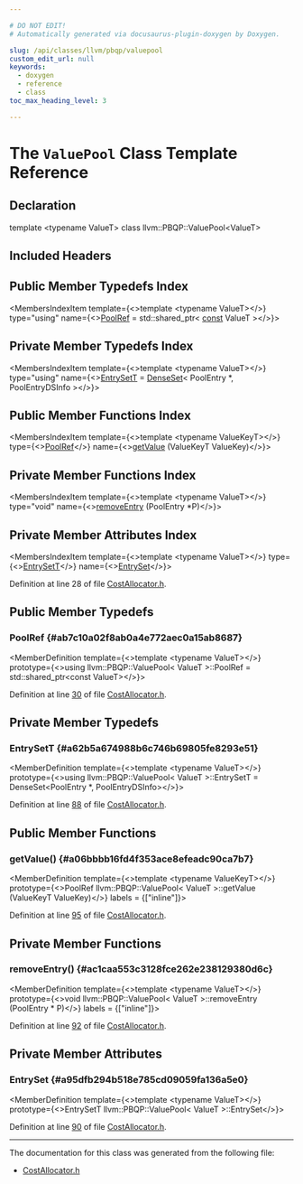 ```yaml
---

# DO NOT EDIT!
# Automatically generated via docusaurus-plugin-doxygen by Doxygen.

slug: /api/classes/llvm/pbqp/valuepool
custom_edit_url: null
keywords:
  - doxygen
  - reference
  - class
toc_max_heading_level: 3

---
```





# The `ValuePool` Class Template Reference

<DoxygenPage pluginConfig={pluginConfig}>



## Declaration

<CodeBlock>template &lt;typename ValueT&gt;
class llvm::PBQP::ValuePool&lt;ValueT&gt;</CodeBlock>

## Included Headers

<IncludesList>
<IncludesListItem
  filePath="llvm/CodeGen/PBQP/CostAllocator.h"
  permalink="/docs/api/files/include/include/llvm/include/llvm/codegen/include/llvm/codegen/pbqp/costallocator-h"
  isLocal="true" />
</IncludesList>

## Public Member Typedefs Index

<MembersIndex>

<MembersIndexItem
  template={<>template &lt;typename ValueT&gt;</>}
  type="using"
  name={<><a href="#ab7c10a02f8ab0a4e772aec0a15ab8687">PoolRef</a> = std::shared&#95;ptr&lt; <a href="/docs/api/files/lib/lib/target/lib/target/aarch64/aarch64promoteconstant-cpp/#a90f8350fecae261c25be85d38b451bff">const</a> ValueT &gt;</>}>
</MembersIndexItem>

</MembersIndex>

## Private Member Typedefs Index

<MembersIndex>

<MembersIndexItem
  template={<>template &lt;typename ValueT&gt;</>}
  type="using"
  name={<><a href="#a62b5a674988b6c746b69805fe8293e51">EntrySetT</a> = <a href="/docs/api/classes/llvm/denseset">DenseSet</a>&lt; PoolEntry &#42;, PoolEntryDSInfo &gt;</>}>
</MembersIndexItem>

</MembersIndex>

## Public Member Functions Index

<MembersIndex>

<MembersIndexItem
  template={<>template &lt;typename ValueKeyT&gt;</>}
  type={<><a href="#ab7c10a02f8ab0a4e772aec0a15ab8687">PoolRef</a></>}
  name={<><a href="#a06bbbb16fd4f353ace8efeadc90ca7b7">getValue</a> (ValueKeyT ValueKey)</>}>
</MembersIndexItem>

</MembersIndex>

## Private Member Functions Index

<MembersIndex>

<MembersIndexItem
  template={<>template &lt;typename ValueT&gt;</>}
  type="void"
  name={<><a href="#ac1caa553c3128fce262e238129380d6c">removeEntry</a> (PoolEntry &#42;P)</>}>
</MembersIndexItem>

</MembersIndex>

## Private Member Attributes Index

<MembersIndex>

<MembersIndexItem
  template={<>template &lt;typename ValueT&gt;</>}
  type={<><a href="/docs/api/classes/llvm/denseset">EntrySetT</a></>}
  name={<><a href="#a95dfb294b518e785cd09059fa136a5e0">EntrySet</a></>}>
</MembersIndexItem>

</MembersIndex>


Definition at line 28 of file <a href="/docs/api/files/include/include/llvm/include/llvm/codegen/include/llvm/codegen/pbqp/costallocator-h">CostAllocator.h</a>.

<SectionDefinition>

## Public Member Typedefs

### PoolRef {#ab7c10a02f8ab0a4e772aec0a15ab8687}

<MemberDefinition
  template={<>template &lt;typename ValueT&gt;</>}
  prototype={<>using llvm::PBQP::ValuePool&lt; ValueT &gt;::PoolRef =  std::shared&#95;ptr&lt;const ValueT&gt;</>}>

Definition at line <a href="/docs/api/files/include/include/llvm/include/llvm/codegen/include/llvm/codegen/pbqp/costallocator-h/#l00030">30</a> of file <a href="/docs/api/files/include/include/llvm/include/llvm/codegen/include/llvm/codegen/pbqp/costallocator-h">CostAllocator.h</a>.
</MemberDefinition>

</SectionDefinition>

<SectionDefinition>

## Private Member Typedefs

### EntrySetT {#a62b5a674988b6c746b69805fe8293e51}

<MemberDefinition
  template={<>template &lt;typename ValueT&gt;</>}
  prototype={<>using llvm::PBQP::ValuePool&lt; ValueT &gt;::EntrySetT =  DenseSet&lt;PoolEntry &#42;, PoolEntryDSInfo&gt;</>}>

Definition at line <a href="/docs/api/files/include/include/llvm/include/llvm/codegen/include/llvm/codegen/pbqp/costallocator-h/#l00088">88</a> of file <a href="/docs/api/files/include/include/llvm/include/llvm/codegen/include/llvm/codegen/pbqp/costallocator-h">CostAllocator.h</a>.
</MemberDefinition>

</SectionDefinition>

<SectionDefinition>

## Public Member Functions

### getValue() {#a06bbbb16fd4f353ace8efeadc90ca7b7}

<MemberDefinition
  template={<>template &lt;typename ValueKeyT&gt;</>}
  prototype={<>PoolRef llvm::PBQP::ValuePool&lt; ValueT &gt;::getValue (ValueKeyT ValueKey)</>}
  labels = {["inline"]}>

Definition at line <a href="/docs/api/files/include/include/llvm/include/llvm/codegen/include/llvm/codegen/pbqp/costallocator-h/#l00095">95</a> of file <a href="/docs/api/files/include/include/llvm/include/llvm/codegen/include/llvm/codegen/pbqp/costallocator-h">CostAllocator.h</a>.
</MemberDefinition>

</SectionDefinition>

<SectionDefinition>

## Private Member Functions

### removeEntry() {#ac1caa553c3128fce262e238129380d6c}

<MemberDefinition
  template={<>template &lt;typename ValueT&gt;</>}
  prototype={<>void llvm::PBQP::ValuePool&lt; ValueT &gt;::removeEntry (PoolEntry &#42; P)</>}
  labels = {["inline"]}>

Definition at line <a href="/docs/api/files/include/include/llvm/include/llvm/codegen/include/llvm/codegen/pbqp/costallocator-h/#l00092">92</a> of file <a href="/docs/api/files/include/include/llvm/include/llvm/codegen/include/llvm/codegen/pbqp/costallocator-h">CostAllocator.h</a>.
</MemberDefinition>

</SectionDefinition>

<SectionDefinition>

## Private Member Attributes

### EntrySet {#a95dfb294b518e785cd09059fa136a5e0}

<MemberDefinition
  template={<>template &lt;typename ValueT&gt;</>}
  prototype={<>EntrySetT llvm::PBQP::ValuePool&lt; ValueT &gt;::EntrySet</>}>

Definition at line <a href="/docs/api/files/include/include/llvm/include/llvm/codegen/include/llvm/codegen/pbqp/costallocator-h/#l00090">90</a> of file <a href="/docs/api/files/include/include/llvm/include/llvm/codegen/include/llvm/codegen/pbqp/costallocator-h">CostAllocator.h</a>.
</MemberDefinition>

</SectionDefinition>

<hr/>

The documentation for this class was generated from the following file:

<ul>
<li><a href="/docs/api/files/include/include/llvm/include/llvm/codegen/include/llvm/codegen/pbqp/costallocator-h">CostAllocator.h</a></li>
</ul>

</DoxygenPage>
